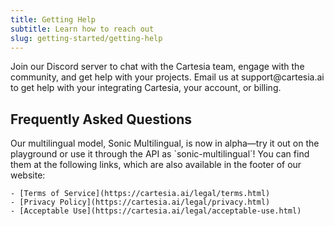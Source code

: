```yaml
---
title: Getting Help
subtitle: Learn how to reach out
slug: getting-started/getting-help
---
```



<CardGroup cols={2}>
  <Card title="Discord" icon="fa-brands fa-discord" href="https://discord.com/invite/gAbbHgdyQM">
      Join our Discord server to chat with the Cartesia team, engage with the community, and get help with your projects.
  </Card>
  <Card title="Email" icon="envelope" href="https://discord.com/invite/gAbbHgdyQM">
      Email us at support@cartesia.ai to get help with your integrating Cartesia, your account, or billing.
  </Card>
</CardGroup>

## Frequently Asked Questions

<AccordionGroup>
  <Accordion
    title="When will you release a multilingual model?"
  >
    Our multilingual model, Sonic Multilingual, is now in alpha—try it out on the playground or use it through the API as `sonic-multilingual`!
  </Accordion>
  <Accordion
    title="Where can I find your terms of service, privacy policy, and acceptable use policy?"
  >
    You can find them at the following links, which are also available in the footer of our website:

    - [Terms of Service](https://cartesia.ai/legal/terms.html)
    - [Privacy Policy](https://cartesia.ai/legal/privacy.html)
    - [Acceptable Use](https://cartesia.ai/legal/acceptable-use.html)
  </Accordion>
</AccordionGroup>
